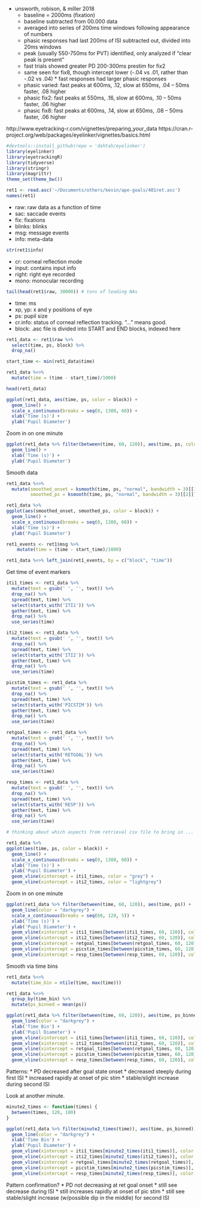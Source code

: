 
* unsworth, robison, & miller 2018
  * baseline = 2000ms (fixation)
  * baseline subtracted from 00.000 data
  * averaged into series of 200ms time windows following appearance of numbers
  * phasic responses had last 200ms of ISI subtracted out, divided into 20ms windows
  * peak (usually 550-750ms for PVT) identified, only analyzed if "clear peak is present"
  * fast trials showed greater PD 200-300ms prestim for fix2
  * same seen for fix8, though intercept lower (-.04 vs .01, rather than -.02 vs .04)   * fast responses had larger phasic responses
  * phasic varied: fast peaks at 600ms, .12, slow at 650ms, .04 -- 50ms faster, .08 higher
  * phasic fix2: fast peaks at 550ms, .16, slow at 600ms, .10 -- 50ms faster, .06 higher
  * phasic fix8: fast peaks at 600ms, .14, slow at 650ms, .08 -- 50ms faster, .06 higher

http://www.eyetracking-r.com/vignettes/preparing_your_data
https://cran.r-project.org/web/packages/eyelinker/vignettes/basics.html

```r
#devtools::install_github(repo = 'dahtah/eyelinker')
library(eyelinker)
library(eyetrackingR)
library(tidyverse)
library(stringr)
library(magrittr)
theme_set(theme_bw())

ret1 <- read.asc('~/Documents/others/kevin/ape-goals/401ret.asc')
names(ret1)
```

* raw: raw data as a function of time
* sac: saccade events
* fix: fixations
* blinks: blinks
* msg: message events
* info: meta-data

```r
str(ret1$info)
```

* cr: corneal reflection mode
* input: contains input info
* right: right eye recorded
* mono: monocular recording

```r
tail(head(ret1$raw, 30000)) # tons of leading NAs
```

* time: ms
* xp, yp: x and y positions of eye
* ps: pupil size
* cr.info: status of corneal reflection tracking. "..." means good.
* block: .asc file is divided into START and END blocks, indexed here

```r
ret1_data <- ret1$raw %>%
  select(time, ps, block) %>%
  drop_na() 

start_time <- min(ret1_data$time)

ret1_data %<>% 
  mutate(time = (time - start_time)/1000)

head(ret1_data)

ggplot(ret1_data, aes(time, ps, color = block)) +
  geom_line() +
  scale_x_continuous(breaks = seq(0, 1380, 60)) +
  xlab('Time (s)') +
  ylab('Pupil Diameter')
```

Zoom in on one minute

```r

ggplot(ret1_data %>% filter(between(time, 60, 120)), aes(time, ps, color = block)) +
  geom_line() +
  xlab('Time (s)') +
  ylab('Pupil Diameter')
```

Smooth data

```r
ret1_data %<>%
  mutate(smoothed_onset = ksmooth(time, ps, "normal", bandwidth = 3)[[1]],
         smoothed_ps = ksmooth(time, ps, "normal", bandwidth = 3)[[2]]) 

ret1_data %>%
ggplot(aes(smoothed_onset, smoothed_ps, color = block)) +
  geom_line() +
  scale_x_continuous(breaks = seq(0, 1380, 60)) +
  xlab('Time (s)') +
  ylab('Pupil Diameter')
```

```r
ret1_events <- ret1$msg %>%
    mutate(time = (time - start_time)/1000)
```

```r
ret1_data %<>% left_join(ret1_events, by = c("block", "time"))
```

Get time of event markers

```r
iti1_times <- ret1_data %>%
  mutate(text = gsub(' ', '', text)) %>%
  drop_na() %>%
  spread(text, time) %>%
  select(starts_with('ITI1')) %>%
  gather(text, time) %>%
  drop_na() %>%
  use_series(time)

iti2_times <- ret1_data %>%
  mutate(text = gsub(' ', '', text)) %>%
  drop_na() %>%
  spread(text, time) %>%
  select(starts_with('ITI2')) %>%
  gather(text, time) %>%
  drop_na() %>%
  use_series(time)

picstim_times <- ret1_data %>%
  mutate(text = gsub(' ', '', text)) %>%
  drop_na() %>%
  spread(text, time) %>%
  select(starts_with('PICSTIM')) %>%
  gather(text, time) %>%
  drop_na() %>%
  use_series(time)

retgoal_times <- ret1_data %>%
  mutate(text = gsub(' ', '', text)) %>%
  drop_na() %>%
  spread(text, time) %>%
  select(starts_with('RETGOAL')) %>%
  gather(text, time) %>%
  drop_na() %>%
  use_series(time)

resp_times <- ret1_data %>%
  mutate(text = gsub(' ', '', text)) %>%
  drop_na() %>%
  spread(text, time) %>%
  select(starts_with('RESP')) %>%
  gather(text, time) %>%
  drop_na() %>%
  use_series(time)

# thinking about which aspects from retrieval csv file to bring in ... need block column, need retgoal_xx, need resp_xx (for each of 21 trials per block); maybe I can organize retrieval csv file in this way to pull in retgoal and resp accuracy for each trial (e.g., // BLOCK 1 // RETGOAL_1 SMAL // RESP_1 HIT //) ... seems confusing to go by onset time in retrieval csv file because we have messages from Eyelink already? 
```

```r
ret1_data %>%
ggplot(aes(time, ps, color = block)) +
  geom_line() +
  scale_x_continuous(breaks = seq(0, 1380, 60)) +
  xlab('Time (s)') +
  ylab('Pupil Diameter') +
  geom_vline(xintercept = iti1_times, color = "grey") +
  geom_vline(xintercept = iti2_times, color = "lightgrey") 
```

Zoom in on one minute


```r

ggplot(ret1_data %>% filter(between(time, 60, 120)), aes(time, ps)) +
  geom_line(color = "darkgrey") +
  scale_x_continuous(breaks = seq(60, 120, 5)) +
  xlab('Time (s)') +
  ylab('Pupil Diameter') +
  geom_vline(xintercept = iti1_times[between(iti1_times, 60, 120)], color = "turquoise4", linetype = 2) +
  geom_vline(xintercept = iti2_times[between(iti2_times, 60, 120)], color = "plum4", linetype = 2) +
  geom_vline(xintercept = retgoal_times[between(retgoal_times, 60, 120)], color = "turquoise4") +
  geom_vline(xintercept = picstim_times[between(picstim_times, 60, 120)], color = "plum4") +
  geom_vline(xintercept = resp_times[between(resp_times, 60, 120)], color = "magenta")

```

Smooth via time bins
```r
ret1_data %<>%
  mutate(time_bin = ntile(time, max(time)))

ret1_data %<>%
  group_by(time_bin) %>%
  mutate(ps_binned = mean(ps))
```


```r

ggplot(ret1_data %>% filter(between(time, 60, 120)), aes(time, ps_binned)) +
  geom_line(color = "darkgrey") +
  xlab('Time Bin') +
  ylab('Pupil Diameter') +
  geom_vline(xintercept = iti1_times[between(iti1_times, 60, 120)], color = "turquoise4", linetype = 2) +
  geom_vline(xintercept = iti2_times[between(iti2_times, 60, 120)], color = "plum4", linetype = 2) +
  geom_vline(xintercept = retgoal_times[between(retgoal_times, 60, 120)], color = "turquoise4") +
  geom_vline(xintercept = picstim_times[between(picstim_times, 60, 120)], color = "plum4") +
  geom_vline(xintercept = resp_times[between(resp_times, 60, 120)], color = "magenta")

```

Patterns: 
* PD decreased after goal state onset
* decreased steeply during first ISI
* increased rapidly at onset of pic stim
* stable/slight increase during second ISI

Look at another minute.


```r
minute2_times <- function(times) {
  between(times, 120, 180)
}

ggplot(ret1_data %>% filter(minute2_times(time)), aes(time, ps_binned)) +
  geom_line(color = "darkgrey") +
  xlab('Time Bin') +
  ylab('Pupil Diameter') +
  geom_vline(xintercept = iti1_times[minute2_times(iti1_times)], color = "turquoise4", linetype = 2) +
  geom_vline(xintercept = iti2_times[minute2_times(iti2_times)], color = "plum4", linetype = 2) +
  geom_vline(xintercept = retgoal_times[minute2_times(retgoal_times)], color = "turquoise4") +
  geom_vline(xintercept = picstim_times[minute2_times(picstim_times)], color = "plum4") +
  geom_vline(xintercept = resp_times[minute2_times(resp_times)], color = "magenta")
```


Pattern confirmation?
* PD not decreasing at ret goal onset
* still see decrease during ISI
* still increases rapidly at onset of pic stim
* still see stable/slight increase (w/possible dip in the middle) for second ISI
